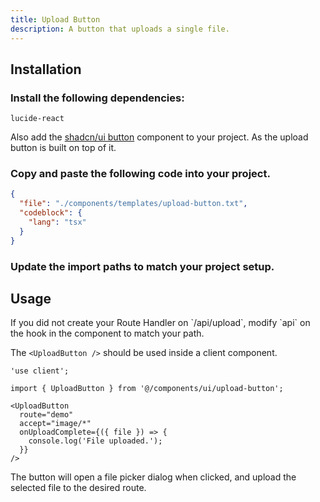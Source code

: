 ```yaml
---
title: Upload Button
description: A button that uploads a single file.
---
```



<Showcase>
  <UploadButtonDemo />
</Showcase>

## Installation

<Steps>

<Step>

### Install the following dependencies:

```package-install
lucide-react
```

Also add the [shadcn/ui button](https://ui.shadcn.com/docs/components/button) component to your project. As the upload button is built on top of it.

</Step>

<Step>

### Copy and paste the following code into your project.

```json doc-gen:file
{
  "file": "./components/templates/upload-button.txt",
  "codeblock": {
    "lang": "tsx"
  }
}
```

</Step>

<Step>

### Update the import paths to match your project setup.

</Step>

</Steps>

## Usage

<Callout>
  If you did not create your Route Handler on `/api/upload`, modify `api` on the
  hook in the component to match your path.
</Callout>

The `<UploadButton />` should be used inside a client component.

```tsx
'use client';

import { UploadButton } from '@/components/ui/upload-button';
```

```tsx
<UploadButton
  route="demo"
  accept="image/*"
  onUploadComplete={({ file }) => {
    console.log('File uploaded.');
  }}
/>
```

The button will open a file picker dialog when clicked, and upload the selected file to the desired route.
